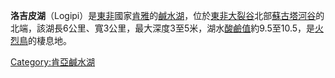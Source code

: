{{Infobox lake
| 湖泊名稱 = 洛吉皮湖
| image_lake =
| caption_lake =
| image_bathymetry =
| caption_bathymetry =
| location =
| 座標 = {{coord|2|14|N|36|34|E|region:KE_type:waterbody|display=inline,title}}
| type =
| 流入 = 溫泉
| outflow =
| catchment =
| 集水區國家 = {{flag|Kenya}}
| 湖泊長度 = 6公里
| 湖泊闊度 = 3公里
| area =
| depth =
| 最深深度 = 3至5米
| volume =
| residence_time =
| shore =
| elevation =
| islands =
| cities =
| frozen =
}}
'''洛吉皮湖'''（Logipi）是[[東非|東非]]國家[[肯雅|肯雅]]的[[鹹水湖|鹹水湖]]，位於[[東非大裂谷|東非大裂谷]]北部[[蘇古塔河谷|蘇古塔河谷]]的北端，該湖長6公里、寬3公里，最大深度3至5米，湖水[[酸鹼值|酸鹼值]]約9.5至10.5，是[[火烈鳥|火烈鳥]]的棲息地。

{{Kenya-geo-stub}}
{{Lakes of Kenya}}

[[Category:肯亞鹹水湖|Category:肯亞鹹水湖]]